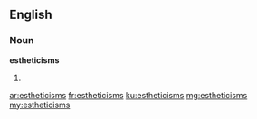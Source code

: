 ==English==

===Noun===
'''estheticisms'''

# {{plural of|[[estheticism]]}}

[[ar:estheticisms]]
[[fr:estheticisms]]
[[ku:estheticisms]]
[[mg:estheticisms]]
[[my:estheticisms]]